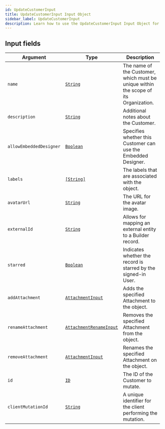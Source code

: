 ```yaml
---
id: UpdateCustomerInput
title: UpdateCustomerInput Input Object
sidebar_label: UpdateCustomerInput
description: Learn how to use the UpdateCustomerInput Input Object for Builder's API.
---
```


## Input fields

| Argument                | Type                                                                         | Description                                                                          |
| ----------------------- | ---------------------------------------------------------------------------- | ------------------------------------------------------------------------------------ |
| `name`                  | [`String`](/composer/builder/api/schema/scalar/String.mdx)                                     | The name of the Customer, which must be unique within the scope of its Organization. |
| `description`           | [`String`](/composer/builder/api/schema/scalar/String.mdx)                                     | Additional notes about the Customer.                                                 |
| `allowEmbeddedDesigner` | [`Boolean`](/composer/builder/api/schema/scalar/Boolean.mdx)                                   | Specifies whether this Customer can use the Embedded Designer.                       |
| `labels`                | [`[String]`](/composer/builder/api/schema/scalar/String.mdx)                                   | The labels that are associated with the object.                                      |
| `avatarUrl`             | [`String`](/composer/builder/api/schema/scalar/String.mdx)                                     | The URL for the avatar image.                                                        |
| `externalId`            | [`String`](/composer/builder/api/schema/scalar/String.mdx)                                     | Allows for mapping an external entity to a Builder record.                         |
| `starred`               | [`Boolean`](/composer/builder/api/schema/scalar/Boolean.mdx)                                   | Indicates whether the record is starred by the signed-in User.                       |
| `addAttachment`         | [`AttachmentInput`](/composer/builder/api/schema/input_object/AttachmentInput.mdx)             | Adds the specified Attachment to the object.                                         |
| `renameAttachment`      | [`AttachmentRenameInput`](/composer/builder/api/schema/input_object/AttachmentRenameInput.mdx) | Removes the specified Attachment from the object.                                    |
| `removeAttachment`      | [`AttachmentInput`](/composer/builder/api/schema/input_object/AttachmentInput.mdx)             | Renames the specified Attachment on the object.                                      |
| `id`                    | [`ID`](/composer/builder/api/schema/scalar/ID.mdx)                                             | The ID of the Customer to mutate.                                                    |
| `clientMutationId`      | [`String`](/composer/builder/api/schema/scalar/String.mdx)                                     | A unique identifier for the client performing the mutation.                          |
